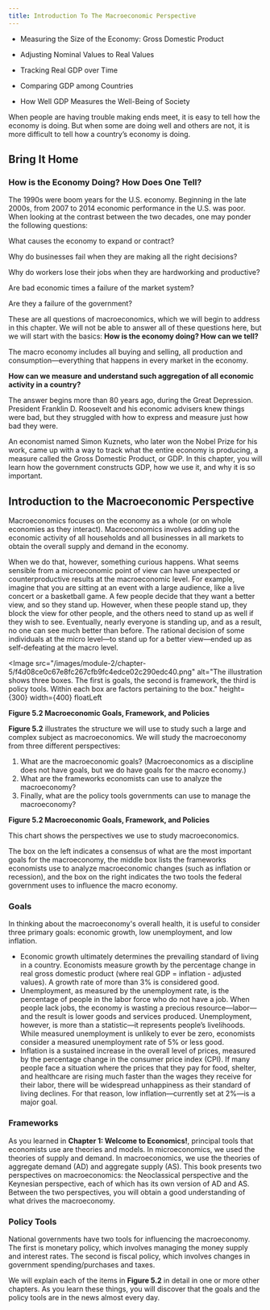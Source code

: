 ```yaml
---
title: Introduction To The Macroeconomic Perspective
---
```


<Info title="In this chapter, you will learn about:">

- Measuring the Size of the Economy: Gross Domestic Product

- Adjusting Nominal Values to Real Values

- Tracking Real GDP over Time

- Comparing GDP among Countries

- How Well GDP Measures the Well-Being of Society

</Info>

<TextOverImage src="/images/module-2/chapter-5/SN9JwWnZZdzIJdWf_Fi_Wb2MKD8AswW4M-stock-image.jpg">
  When people are having trouble making ends meet, it is easy to tell how the
  economy is doing. But when some are doing well and others are not, it is more
  difficult to tell how a country’s economy is doing.
</TextOverImage>

## Bring It Home

### How is the Economy Doing? How Does One Tell?

The 1990s were boom years for the U.S. economy. Beginning in the late 2000s, from 2007 to 2014 economic performance in the U.S. was poor. When looking at the contrast between the two decades, one may ponder the following questions:

<Callout>

What causes the economy to expand or contract?

Why do businesses fail when they are making all the right decisions?

Why do workers lose their jobs when they are hardworking and productive?

Are bad economic times a failure of the market system?

Are they a failure of the government?

</Callout>

These are all questions of macroeconomics, which we will begin to address in this chapter. We will not be able to answer all of these questions here, but we will start with the basics: **How is the economy doing? How can we tell?**

The macro economy includes all buying and selling, all production and consumption—everything that happens in every market in the economy.

**How can we measure and understand such aggregation of all economic activity in a country?**

The answer begins more than 80 years ago, during the Great Depression. President Franklin D. Roosevelt and his economic advisers knew things were bad, but they struggled with how to express and measure just how bad they were.

An economist named Simon Kuznets, who later won the Nobel Prize for his work, came up with a way to track what the entire economy is producing, a measure called the Gross Domestic Product, or GDP. In this chapter, you will learn how the government constructs GDP, how we use it, and why it is so important.

## Introduction to the Macroeconomic Perspective

Macroeconomics focuses on the economy as a whole (or on whole economies as they interact). Macroeconomics involves adding up the economic activity of all households and all businesses in all markets to obtain the overall supply and demand in the economy.

When we do that, however, something curious happens. What seems sensible from a microeconomic point of view can have unexpected or counterproductive results at the macroeconomic level. For example, imagine that you are sitting at an event with a large audience, like a live concert or a basketball game. A few people decide that they want a better view, and so they stand up. However, when these people stand up, they block the view for other people, and the others need to stand up as well if they wish to see. Eventually, nearly everyone is standing up, and as a result, no one can see much better than before. The rational decision of some individuals at the micro level—to stand up for a better view—ended up as self-defeating at the macro level.

<Image
  src="/images/module-2/chapter-5/f4d08ce0c67e8fc267cfb9fc4edce02c290edc40.png"
  alt="The illustration shows three boxes. The first is goals, the second is framework, the third is policy tools. Within each box are factors pertaining to the box."
  height={300}
  width={400}
  floatLeft
>
  **Figure 5.2 Macroeconomic Goals, Framework, and Policies**
</Image>

**Figure 5.2** illustrates the structure we will use to study such a large and complex subject as macroeconomics. We will study the macroeconomy from three different perspectives:

1. What are the macroeconomic goals? (Macroeconomics as a discipline does not have goals, but we do have goals for the macro economy.)
2. What are the frameworks economists can use to analyze the macroeconomy?
3. Finally, what are the policy tools governments can use to manage the macroeconomy?

**Figure 5.2 Macroeconomic Goals, Framework, and Policies**

This chart shows the perspectives we use to study macroeconomics.

The box on the left indicates a consensus of what are the most important goals for the macroeconomy, the middle box lists the frameworks economists use to analyze macroeconomic changes (such as inflation or recession), and the box on the right indicates the two tools the federal government uses to influence the macro economy.

### Goals

In thinking about the macroeconomy's overall health, it is useful to consider three primary goals: economic growth, low unemployment, and low inflation.

- Economic growth ultimately determines the prevailing standard of living in a country. Economists measure growth by the percentage change in real gross domestic product (where real GDP = inflation - adjusted values). A growth rate of more than 3% is considered good.
- Unemployment, as measured by the unemployment rate, is the percentage of people in the labor force who do not have a job. When people lack jobs, the economy is wasting a precious resource—labor—and the result is lower goods and services produced. Unemployment, however, is more than a statistic—it represents people’s livelihoods. While measured unemployment is unlikely to ever be zero, economists consider a measured unemployment rate of 5% or less good.
- Inflation is a sustained increase in the overall level of prices, measured by the percentage change in the consumer price index (CPI). If many people face a situation where the prices that they pay for food, shelter, and healthcare are rising much faster than the wages they receive for their labor, there will be widespread unhappiness as their standard of living declines. For that reason, low inflation—currently set at 2%—is a major goal.

### Frameworks

As you learned in **Chapter 1: Welcome to Economics!**, principal tools that economists use are theories and models. In microeconomics, we used the theories of supply and demand. In macroeconomics, we use the theories of aggregate demand (AD) and aggregate supply (AS). This book presents two perspectives on macroeconomics: the Neoclassical perspective and the Keynesian perspective, each of which has its own version of AD and AS. Between the two perspectives, you will obtain a good understanding of what drives the macroeconomy.

### Policy Tools

National governments have two tools for influencing the macroeconomy. The first is monetary policy, which involves managing the money supply and interest rates. The second is fiscal policy, which involves changes in government spending/purchases and taxes.

We will explain each of the items in **Figure 5.2** in detail in one or more other chapters. As you learn these things, you will discover that the goals and the policy tools are in the news almost every day.
